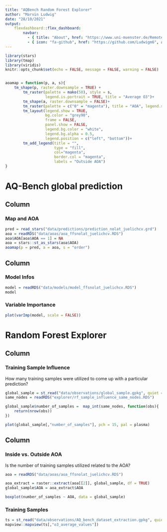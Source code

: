 ```yaml
---
title: "AQBench Random Forest Explorer"
author: "Marvin Ludwig"
date: "28/10/2021"
output: 
    flexdashboard::flex_dashboard:
        navbar:
          - { title: "About", href: "https://www.uni-muenster.de/RemoteSensing/en/index.html", align: right }
          - { icon: "fa-github", href: "https://github.com/Ludwigm6", align: right}
---
```


```r
library(stars)
library(tmap)
library(viridis)
knitr::opts_chunk$set(echo = FALSE, message = FALSE, warning = FALSE)


aoamap = function(p, a, s){
    tm_shape(p, raster.downsample = TRUE) +
        tm_raster(palette = mako(50), style = s,
                  legend.is.portrait = TRUE, title = "Average O3")+
        tm_shape(a, raster.downsample = FALSE)+
        tm_raster(palette = c("0" = "magenta"), title = "AOA", legend.show = FALSE)+
        tm_layout(legend.show = TRUE,
                  bg.color = "grey90",
                  frame = FALSE,
                  panel.show = FALSE,
                  legend.bg.color = "white",
                  legend.bg.alpha = 0.5,
                  legend.position = c("left", "bottom"))+
        tm_add_legend(title = "",
                      type = "fill",
                      col="magenta",
                      border.col = "magenta",
                      labels = "Outside AOA")
}
```



AQ-Bench global prediction
==========


Column
----------------

### Map and AOA


```r
pred = read_stars("data/predictions/prediction_nolat_juelichcv.grd")
aoa = readRDS("data/aoas/aoa_ffsnolat_juelichcv.RDS")
aoa$AOA[aoa$AOA == 1] = NA
aoa = stars::st_as_stars(aoa$AOA)
aoamap(p = pred, a = aoa, s = "order")

```


Column
-------------------

### Model Infos


```r
model = readRDS("data/models/model_ffsnolat_juelichcv.RDS")
model
```



### Variable Importance

```r
plot(varImp(model, scale = FALSE))
```


Random Forest Explorer
=========================



Column
-----


### Training Sample Influence

How many training samples were utilized to come up with a particular prediction?

```r
global_sample = st_read("data/observations/global_sample.gpkg", quiet = TRUE)
same_nodes = readRDS("explorer/rf_sample_influence_same_nodes.RDS")

global_sample$number_of_samples =  map_int(same_nodes, function(obs){
    return(nrow(obs))
})

plot(global_sample[,"number_of_samples"], pch = 15, pal = plasma)
```


Column
-----



### Inside vs. Outside AOA

Is the number of training samples utilized related to the AOA?


```r
aoa = readRDS("data/aoas/aoa_ffsnolat_juelichcv.RDS")

aoa_extract = raster::extract(aoa[[2]], global_sample, df = TRUE)
global_sample$AOA = aoa_extract$AOA

boxplot(number_of_samples ~ AOA, data = global_sample)

```



### Training Samples


```r
ts = st_read("data/observations/AQ_bench_dataset_extraction.gpkg", quiet = TRUE)
mapview::mapview(ts[,"o3_average_values"])

```





